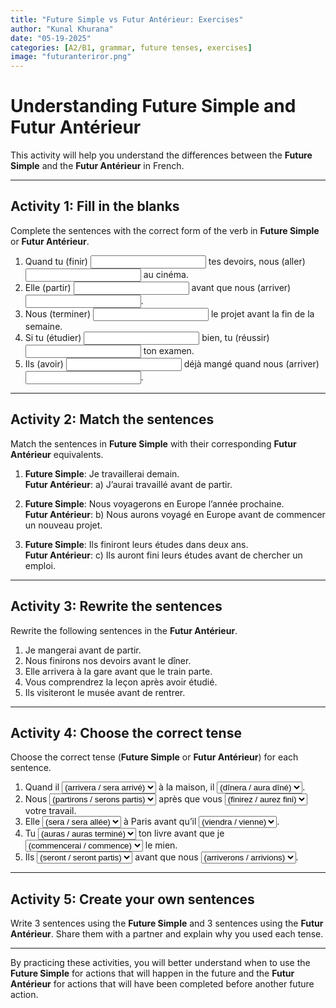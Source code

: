 ```yaml
---
title: "Future Simple vs Futur Antérieur: Exercises"
author: "Kunal Khurana"
date: "05-19-2025"
categories: [A2/B1, grammar, future tenses, exercises]
image: "futuranteriror.png"
---
```


# Understanding Future Simple and Futur Antérieur

This activity will help you understand the differences between the **Future Simple** and the **Futur Antérieur** in French.

---

## Activity 1: Fill in the blanks

Complete the sentences with the correct form of the verb in **Future Simple** or **Futur Antérieur**.

1. Quand tu (finir) <input type="text" oninput="checkAnswer(this, 'auras fini')" /> tes devoirs, nous (aller) <input type="text" oninput="checkAnswer(this, 'irons')" /> au cinéma.
2. Elle (partir) <input type="text" oninput="checkAnswer(this, 'sera partie')" /> avant que nous (arriver) <input type="text" oninput="checkAnswer(this, 'arrivions')" />.
3. Nous (terminer) <input type="text" oninput="checkAnswer(this, 'aurons terminé')" /> le projet avant la fin de la semaine.
4. Si tu (étudier) <input type="text" oninput="checkAnswer(this, 'étudies')" /> bien, tu (réussir) <input type="text" oninput="checkAnswer(this, 'réussiras')" /> ton examen.
5. Ils (avoir) <input type="text" oninput="checkAnswer(this, 'auront eu')" /> déjà mangé quand nous (arriver) <input type="text" oninput="checkAnswer(this, 'arriverons')" />.

---

## Activity 2: Match the sentences

Match the sentences in **Future Simple** with their corresponding **Futur Antérieur** equivalents.

1. **Future Simple**: Je travaillerai demain.  
    **Futur Antérieur**: a) J'aurai travaillé avant de partir.

2. **Future Simple**: Nous voyagerons en Europe l'année prochaine.  
    **Futur Antérieur**: b) Nous aurons voyagé en Europe avant de commencer un nouveau projet.

3. **Future Simple**: Ils finiront leurs études dans deux ans.  
    **Futur Antérieur**: c) Ils auront fini leurs études avant de chercher un emploi.

---

## Activity 3: Rewrite the sentences

Rewrite the following sentences in the **Futur Antérieur**.

1. Je mangerai avant de partir.  
2. Nous finirons nos devoirs avant le dîner.  
3. Elle arrivera à la gare avant que le train parte.  
4. Vous comprendrez la leçon après avoir étudié.  
5. Ils visiteront le musée avant de rentrer.

---

## Activity 4: Choose the correct tense

Choose the correct tense (**Future Simple** or **Futur Antérieur**) for each sentence.

1. Quand il <select onchange="checkAnswer(this, 'sera arrivé')"><option value="">(arrivera / sera arrivé)</option><option value="arrivera">arrivera</option><option value="sera arrivé">sera arrivé</option></select> à la maison, il <select onchange="checkAnswer(this, 'dînera')"><option value="">(dînera / aura dîné)</option><option value="dînera">dînera</option><option value="aura dîné">aura dîné</option></select>.  
2. Nous <select onchange="checkAnswer(this, 'partirons')"><option value="">(partirons / serons partis)</option><option value="partirons">partirons</option><option value="serons partis">serons partis</option></select> après que vous <select onchange="checkAnswer(this, 'aurez fini')"><option value="">(finirez / aurez fini)</option><option value="finirez">finirez</option><option value="aurez fini">aurez fini</option></select> votre travail.  
3. Elle <select onchange="checkAnswer(this, 'sera allée')"><option value="">(sera / sera allée)</option><option value="sera">sera</option><option value="sera allée">sera allée</option></select> à Paris avant qu'il <select onchange="checkAnswer(this, 'vienne')"><option value="">(viendra / vienne)</option><option value="viendra">viendra</option><option value="vienne">vienne</option></select>.  
4. Tu <select onchange="checkAnswer(this, 'auras terminé')"><option value="">(auras / auras terminé)</option><option value="auras">auras</option><option value="auras terminé">auras terminé</option></select> ton livre avant que je <select onchange="checkAnswer(this, 'commence')"><option value="">(commencerai / commence)</option><option value="commencerai">commencerai</option><option value="commence">commence</option></select> le mien.  
5. Ils <select onchange="checkAnswer(this, 'seront partis')"><option value="">(seront / seront partis)</option><option value="seront">seront</option><option value="seront partis">seront partis</option></select> avant que nous <select onchange="checkAnswer(this, 'arrivions')"><option value="">(arriverons / arrivions)</option><option value="arriverons">arriverons</option><option value="arrivions">arrivions</option></select>.

---

## Activity 5: Create your own sentences

Write 3 sentences using the **Future Simple** and 3 sentences using the **Futur Antérieur**. Share them with a partner and explain why you used each tense.

---

```{=html}

<script>
function checkAnswer(input, correctAnswer) {
    const userAnswer = input.value.trim().toLowerCase();
    const feedback = input.nextElementSibling;
    if (!feedback) {
        const span = document.createElement('span');
        span.style.marginLeft = '10px';
        input.parentNode.appendChild(span);
    }
    if (userAnswer === correctAnswer) {
        input.nextElementSibling.textContent = "Correct! +10 points";
        input.nextElementSibling.style.color = "green";
    } else if (userAnswer) {
        input.nextElementSibling.textContent = "Try again!";
        input.nextElementSibling.style.color = "red";
    } else {
        input.nextElementSibling.textContent = "";
    }
}

function checkAllAnswers() {
    const inputs = document.querySelectorAll('input[type="text"]');
    inputs.forEach(input => {
        const correctAnswer = input.getAttribute('oninput').match(/'([^']+)'/)[1];
        checkAnswer(input, correctAnswer);
    });
}
</script>
```

By practicing these activities, you will better understand when to use the **Future Simple** for actions that will happen in the future and the **Futur Antérieur** for actions that will have been completed before another future action.